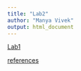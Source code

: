 ```yaml
---
title: "Lab2"
author: "Manya Vivek" 
output: html_document
---
```


[Lab1](Lab1_ManyaVivek.html)

[references](paper.html)












